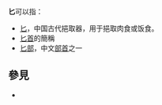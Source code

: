 '''匕'''可以指：
* [[匕|匕]]，中国古代挹取器，用于挹取肉食或饭食。
* [[匕首|匕首]]的簡稱
* [[匕部|匕部]]，中文[[部首|部首]]之一

== 參見 ==
* {{Lookfrom|匕}}

{{disambig|Cat=一字消歧義|B}}